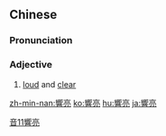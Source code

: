 {{also|响亮}}
==Chinese==
{{zh-forms|s=响亮}}

===Pronunciation===
{{zh-pron
|m=xiǎngliàng
|c=hoeng2 loeng6
|h=pfs=hióng-liong
|mn=hiáng-liāng/qz,tw,xm:hióng-liōng
|cat=a
}}

===Adjective===
{{zh-adj}}

# [[loud]] and [[clear]]

[[Category:Intermediate Mandarin|音11響亮]]

[[zh-min-nan:響亮]]
[[ko:響亮]]
[[hu:響亮]]
[[ja:響亮]]